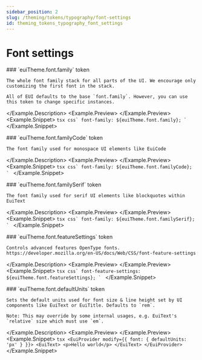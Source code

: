 ```yaml
---
sidebar_position: 2
slug: /theming/tokens/typography/font-settings
id: theming_tokens_typography_font_settings
---
```



# Font settings


<Example>
  <Example.Description>
    ### `euiTheme.font.family` <Badge color="hollow">token</Badge>

    The whole font family stack for all parts of the UI. We encourage only customizing the first font in the stack.

    All of EUI defaults to the base `font.family`. However, you can use this token to change specific instances.

  </Example.Description>
  <Example.Preview>
    <FontFamilyPreview />
  </Example.Preview>
  <Example.Snippet>
    ```tsx
    css`
      font-family: ${euiTheme.font.family};
    `
    ```
  </Example.Snippet>
</Example>

<EuiSpacer />


<Example>
  <Example.Description>
    ### `euiTheme.font.familyCode` <Badge color="hollow">token</Badge>

    The font family used for monospace UI elements like EuiCode

  </Example.Description>
  <Example.Preview>
    <FontFamilyCodePreview />
  </Example.Preview>
  <Example.Snippet>
    ```tsx
    css`
      font-family: ${euiTheme.font.familyCode};
    `
    ```
  </Example.Snippet>
</Example>

<EuiSpacer />


<Example>
  <Example.Description>
    ### `euiTheme.font.familySerif` <Badge color="hollow">token</Badge>

    The font family used for serif UI elements like blockquotes within EuiText

  </Example.Description>
  <Example.Preview>
    <FontFamilySerifPreview />
  </Example.Preview>
  <Example.Snippet>
    ```tsx
    css`
      font-family: ${euiTheme.font.familySerif};
    `
    ```
  </Example.Snippet>
</Example>

<EuiSpacer />


<Example>
  <Example.Description>
    ### `euiTheme.font.featureSettings` <Badge color="hollow">token</Badge>

    Controls advanced features OpenType fonts. https://developer.mozilla.org/en-US/docs/Web/CSS/font-feature-settings

  </Example.Description>
  <Example.Preview>
    <FontFeatureSettingsPreview />
  </Example.Preview>
  <Example.Snippet>
    ```tsx
    css`
      font-feature-settings: ${euiTheme.font.featureSettings};
    `
    ```
  </Example.Snippet>
</Example>

<EuiSpacer />


<Example>
  <Example.Description>
    ### `euiTheme.font.defaultUnits` <Badge color="hollow">token</Badge>

    Sets the default units used for font size & line height set by UI components like EuiText or EuiTitle. Defaults to `rem`.

    Note: This may override by some internal usages, e.g. EuiText's `relative` size which must use `em`.

  </Example.Description>
  <Example.Preview>
    <FontDefaultUnitsPreview />
  </Example.Preview>
  <Example.Snippet>
    ```tsx
    <EuiProvider modify={{ font: { defaultUnits: 'px' } }}>
      <EuiText>
        <p>Hello world</p>
      </EuiText>
    </EuiProvider>
    ```
  </Example.Snippet>
</Example>

<EuiSpacer />
